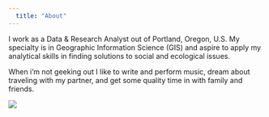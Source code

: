 ```yaml
---
  title: "About"
---
```


I work as a Data & Research Analyst out of Portland, Oregon, U.S. My specialty is in Geographic Information Science (GIS) and aspire to apply my analytical skills in finding solutions to social and ecological issues.

When i'm not geeking out I like to write and perform music, dream about traveling with my partner, and get some quality time in with family and friends.

![](img/me.jpg)
